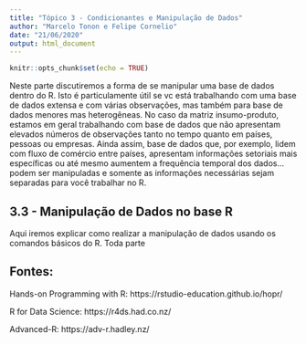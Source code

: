 ```yaml
---
title: "Tópico 3 - Condicionantes e Manipulação de Dados"
author: "Marcelo Tonon e Felipe Cornelio"
date: "21/06/2020"
output: html_document
---
```


```r
knitr::opts_chunk$set(echo = TRUE)
```

Neste parte discutiremos a forma de se manipular uma base de dados dentro do R. Isto é particulamente útil se vc está trabalhando com uma base de dados extensa e com várias observações, mas também para base de dados menores mas heterogêneas. No caso da matriz insumo-produto, estamos em geral trabalhando com base de dados que não apresentam elevados números de observações tanto no tempo quanto em países, pessoas ou empresas. Ainda assim, base de dados que, por exemplo, lidem com fluxo de comércio entre países, apresentam informações setoriais mais específicas ou até mesmo aumentem a frequência temporal dos dados... podem ser manipuladas e somente as informações necessárias sejam separadas para você trabalhar no R.

## 3.3 - Manipulação de Dados no base R

Aqui iremos explicar como realizar a manipulação de dados usando os comandos básicos do R. Toda parte 


## Fontes:

Hands-on Programming with R: https://rstudio-education.github.io/hopr/

R for Data Science: https://r4ds.had.co.nz/

Advanced-R: https://adv-r.hadley.nz/


